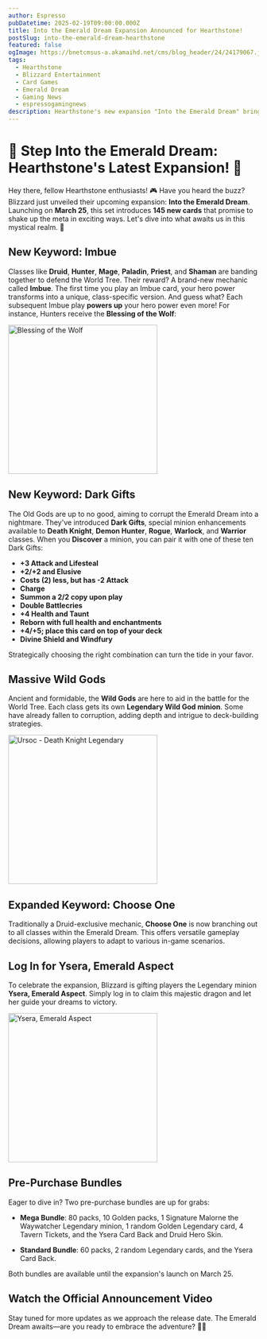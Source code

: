 ```yaml
---
author: Espresso
pubDatetime: 2025-02-19T09:00:00.000Z
title: Into the Emerald Dream Expansion Announced for Hearthstone!
postSlug: into-the-emerald-dream-hearthstone
featured: false
ogImage: https://bnetcmsus-a.akamaihd.net/cms/blog_header/24/24179067.jpg
tags:
  - Hearthstone
  - Blizzard Entertainment
  - Card Games
  - Emerald Dream
  - Gaming News
  - espressogamingnews
description: Hearthstone's new expansion "Into the Emerald Dream" brings 145 new cards, powerful Wild Gods, and exciting new mechanics like Imbue and Dark Gifts. Launching March 25!
---
```


# 🌿 Step Into the Emerald Dream: Hearthstone's Latest Expansion! 🌿

Hey there, fellow Hearthstone enthusiasts! 🎮 Have you heard the buzz? Blizzard just unveiled their upcoming expansion: **Into the Emerald Dream**. Launching on **March 25**, this set introduces **145 new cards** that promise to shake up the meta in exciting ways. Let's dive into what awaits us in this mystical realm. 🌌

## New Keyword: Imbue

Classes like **Druid**, **Hunter**, **Mage**, **Paladin**, **Priest**, and **Shaman** are banding together to defend the World Tree. Their reward? A brand-new mechanic called **Imbue**. The first time you play an Imbue card, your hero power transforms into a unique, class-specific version. And guess what? Each subsequent Imbue play **powers up** your hero power even more! For instance, Hunters receive the **Blessing of the Wolf**:

<img
  src="https://bnetcmsus-a.akamaihd.net/cms/content_entry_media/VCK6WG1XZ6TC1739315959425.png"
  alt="Blessing of the Wolf"
  width="300"
/>

## New Keyword: Dark Gifts

The Old Gods are up to no good, aiming to corrupt the Emerald Dream into a nightmare. They've introduced **Dark Gifts**, special minion enhancements available to **Death Knight**, **Demon Hunter**, **Rogue**, **Warlock**, and **Warrior** classes. When you **Discover** a minion, you can pair it with one of these ten Dark Gifts:

- **+3 Attack and Lifesteal**
- **+2/+2 and Elusive**
- **Costs (2) less, but has -2 Attack**
- **Charge**
- **Summon a 2/2 copy upon play**
- **Double Battlecries**
- **+4 Health and Taunt**
- **Reborn with full health and enchantments**
- **+4/+5; place this card on top of your deck**
- **Divine Shield and Windfury**

Strategically choosing the right combination can turn the tide in your favor.

## Massive Wild Gods

Ancient and formidable, the **Wild Gods** are here to aid in the battle for the World Tree. Each class gets its own **Legendary Wild God minion**. Some have already fallen to corruption, adding depth and intrigue to deck-building strategies.

<img
  src="https://bnetcmsus-a.akamaihd.net/cms/content_entry_media/26UHC2BSGE1S1739315959377.png"
  alt="Ursoc - Death Knight Legendary"
  width="300"
/>

## Expanded Keyword: Choose One

Traditionally a Druid-exclusive mechanic, **Choose One** is now branching out to all classes within the Emerald Dream. This offers versatile gameplay decisions, allowing players to adapt to various in-game scenarios.

## Log In for Ysera, Emerald Aspect

To celebrate the expansion, Blizzard is gifting players the Legendary minion **Ysera, Emerald Aspect**. Simply log in to claim this majestic dragon and let her guide your dreams to victory.

<img
  src="https://bnetcmsus-a.akamaihd.net/cms/content_entry_media/LR335DTWFCVZ1739315959467.png"
  alt="Ysera, Emerald Aspect"
  width="300"
/>

## Pre-Purchase Bundles

Eager to dive in? Two pre-purchase bundles are up for grabs:

- **Mega Bundle**: 80 packs, 10 Golden packs, 1 Signature Malorne the Waywatcher Legendary minion, 1 random Golden Legendary card, 4 Tavern Tickets, and the Ysera Card Back and Druid Hero Skin.

- **Standard Bundle**: 60 packs, 2 random Legendary cards, and the Ysera Card Back.

Both bundles are available until the expansion's launch on March 25.

## Watch the Official Announcement Video

<YouTube id="https://www.youtube.com/watch?v=h5DejvWyoAQ" />

Stay tuned for more updates as we approach the release date. The Emerald Dream awaits—are you ready to embrace the adventure? 🌲✨
